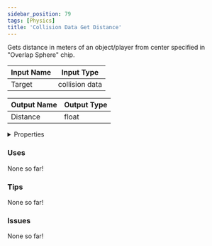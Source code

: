 ```yaml
---
sidebar_position: 79
tags: [Physics]
title: 'Collision Data Get Distance'
---
```


Gets distance in meters of an object/player from center specified in "Overlap Sphere" chip.




<EsbSvg />

| Input Name | Input Type |
|-----------|-----------|
| Target | collision data |

| Output Name | Output Type |
|-----------|-----------|
| Distance | float |


<details>
  <summary>Properties</summary>
  <div>
    <div>
    <table>
      <thead>
        <tr>
          <th>Is beta required?</th>
          <th>❌</th>
        </tr>
        <tr>
          <th>Is this chip a trolling risk?</th>
          <th>❌</th>
        </tr>
        <tr>
          <th>Is this chip a role assignment risk?</th>
          <th>❌</th>
        </tr>
        <tr>
          <th>Chip UUID</th>
          <th>c3fc963c-6d73-4d88-9c9b-95e9faae219f</th>
        </tr>
      </thead>
    </table>
    </div>
  </div>
</details>

### Uses

None so far!

### Tips

None so far!

### Issues

None so far!